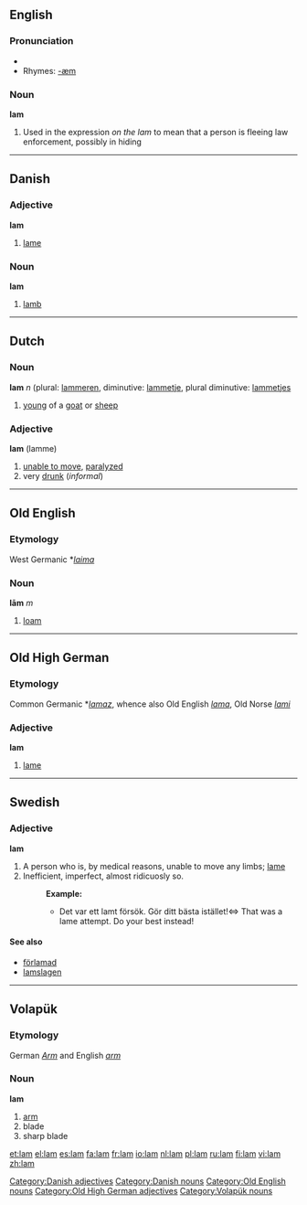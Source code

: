 ==English==

===Pronunciation===
* {{IPA|/læm/}}
* Rhymes: [[Rhymes:English:-æm|-æm]]

===Noun===
'''lam'''
# Used in the expression ''on the lam''  to mean that a person is fleeing law enforcement, possibly in hiding   

----

==Danish==

=== Adjective ===
'''lam'''

#[[lame]]

[[Category:Danish adjectives]]

=== Noun ===
'''lam'''

#[[lamb]]

[[Category:Danish nouns]]

----

==Dutch==

===Noun===
'''lam''' ''n'' (plural: [[lammeren]], diminutive: [[lammetje]], plural diminutive: [[lammetjes]]

# [[young]] of a [[goat]] or [[sheep]]

===Adjective===
'''lam''' (lamme)
# [[unable to move]], [[paralyzed]]
# very [[drunk]] (''informal'')

----

==Old English==
===Etymology===
West Germanic *''[[laima]]''
===Noun===
'''lām''' ''m''

# [[loam]]

[[Category:Old English nouns]]

----

==Old High German==
===Etymology===
Common Germanic *''[[lamaz]]'', whence also Old English ''[[lama]]'', Old Norse ''[[lami]]''
===Adjective===
'''lam'''

# [[lame]]

[[Category:Old High German adjectives]]

----

==Swedish==
===Adjective===
{{sv-adj-reg}}
'''lam'''
#A person who is, by medical reasons, unable to move any limbs; [[lame]]
#Inefficient, imperfect, almost ridicuosly so.
#:'''Example:'''
#:*Det var ett lamt försök. Gör ditt bästa istället!<=> That was a lame attempt. Do your best instead!

====See also====
*[[förlamad]]
*[[lamslagen]]

----

==Volapük==
{{vo-noun|lam}}
===Etymology===
German ''[[Arm]]'' and English ''[[arm]]''
===Noun===
'''lam'''

# [[arm]]
# blade 
# sharp blade

[[Category:Volapük nouns]]

[[et:lam]]
[[el:lam]]
[[es:lam]]
[[fa:lam]]
[[fr:lam]]
[[io:lam]]
[[nl:lam]]
[[pl:lam]]
[[ru:lam]]
[[fi:lam]]
[[vi:lam]]
[[zh:lam]]